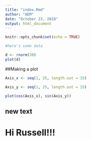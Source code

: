 ```yaml
---
title: "index.Rmd"
author: "AEM"
date: "October 23, 2018"
output: html_document
---
```


```r
knitr::opts_chunk$set(echo = TRUE)
```

```r
#here's some data

d <- rnorm(30)
plot(d)


```


##Making a plot
```r

Axis_x <- seq(1, 25, length.out = 15)

Axis_y <- seq(1, 25, length.out = 15)

plot(cos(Axis_x), sin(Axis_y))


```

## new text
# Hi Russell!!!
